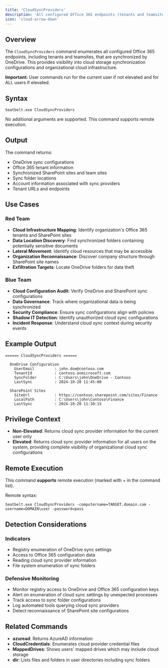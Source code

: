```yaml
---
title: 'CloudSyncProviders'
description: 'All configured Office 365 endpoints (tenants and teamsites) which are synchronised by OneDrive'
icon: 'cloud-arrow-down'
---
```


## Overview

The `CloudSyncProviders` command enumerates all configured Office 365 endpoints, including tenants and teamsites, that are synchronized by OneDrive. This provides visibility into cloud storage synchronization configurations and organizational cloud infrastructure.

**Important:** User commands run for the current user if not elevated and for ALL users if elevated.

## Syntax

```
Seatbelt.exe CloudSyncProviders
```

No additional arguments are supported. This command supports remote execution.

## Output

The command returns:
- OneDrive sync configurations
- Office 365 tenant information
- Synchronized SharePoint sites and team sites
- Sync folder locations
- Account information associated with sync providers
- Tenant URLs and endpoints

## Use Cases

### Red Team
- **Cloud Infrastructure Mapping**: Identify organization's Office 365 tenants and SharePoint sites
- **Data Location Discovery**: Find synchronized folders containing potentially sensitive documents
- **Lateral Movement**: Identify cloud resources that may be accessible
- **Organization Reconnaissance**: Discover company structure through SharePoint site names
- **Exfiltration Targets**: Locate OneDrive folders for data theft

### Blue Team
- **Cloud Configuration Audit**: Verify OneDrive and SharePoint sync configurations
- **Data Governance**: Track where organizational data is being synchronized
- **Security Compliance**: Ensure sync configurations align with policies
- **Shadow IT Detection**: Identify unauthorized cloud sync configurations
- **Incident Response**: Understand cloud sync context during security events

## Example Output

```
====== CloudSyncProviders ======

  OneDrive Configuration
    UserEmail         : john.doe@contoso.com
    TenantId          : contoso.onmicrosoft.com
    SyncFolder        : C:\Users\john\OneDrive - Contoso
    LastSync          : 2024-10-20 11:45:00

  SharePoint Sites
    SiteUrl           : https://contoso.sharepoint.com/sites/Finance
    LocalPath         : C:\Users\john\Contoso\Finance
    LastSync          : 2024-10-20 11:30:15
```

## Privilege Context

- **Non-Elevated**: Returns cloud sync provider information for the current user only
- **Elevated**: Returns cloud sync provider information for all users on the system, providing complete visibility of organizational cloud sync configurations

## Remote Execution

This command **supports** remote execution (marked with + in the command list).

Remote syntax:
```
Seatbelt.exe CloudSyncProviders -computername=TARGET.domain.com -username=DOMAIN\user -password=pass
```

## Detection Considerations

### Indicators
- Registry enumeration of OneDrive sync settings
- Access to Office 365 configuration data
- Reading cloud sync provider information
- File system enumeration of sync folders

### Defensive Monitoring
- Monitor registry access to OneDrive and Office 365 configuration keys
- Alert on enumeration of cloud sync settings by unexpected processes
- Track access to sync folder configurations
- Log automated tools querying cloud sync providers
- Detect reconnaissance of SharePoint site configurations

## Related Commands

- **azuread**: Returns AzureAD information
- **CloudCredentials**: Enumerates cloud provider credential files
- **MappedDrives**: Shows users' mapped drives which may include cloud storage
- **dir**: Lists files and folders in user directories including sync folders

